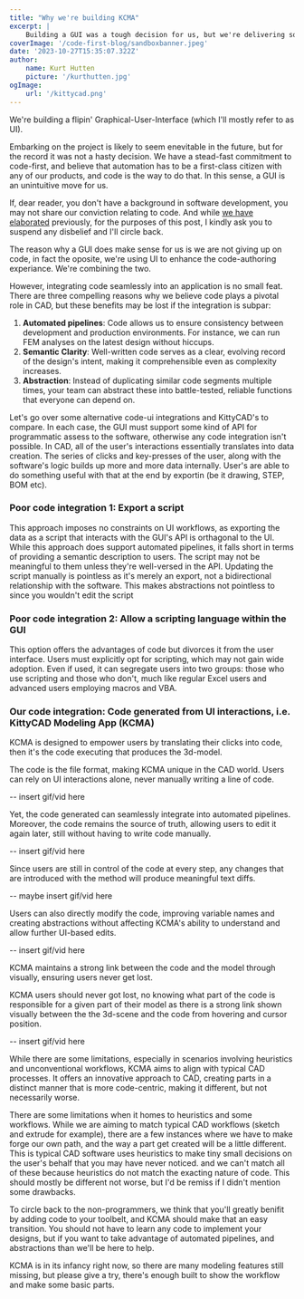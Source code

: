 ```yaml
---
title: "Why we're building KCMA"
excerpt: |
    Building a GUI was a tough decision for us, but we're delivering something truly unique that supports both a productive UI experance and automation as first-class citizens.
coverImage: '/code-first-blog/sandboxbanner.jpeg'
date: '2023-10-27T15:35:07.322Z'
author:
    name: Kurt Hutten
    picture: '/kurthutten.jpg'
ogImage:
    url: '/kittycad.png'
---
```


We're building a flipin' Graphical-User-Interface (which I'll mostly refer to as UI). 

Embarking on the project is likely to seem enevitable in the future, but for the record it was not a hasty decision. We have a stead-fast commitment to code-first, and believe that automation has to be a first-class citizen with any of our products, and code is the way to do that. In this sense, a GUI is an unintuitive move for us.

If, dear reader, you don't have a background in software development, you may not share our conviction relating to code. And while [we have elaborated](/blog/code-first) previously, for the purposes of this post, I kindly ask you to suspend any disbelief and I'll circle back.

The reason why a GUI does make sense for us is we are not giving up on code, in fact the oposite, we're using UI to enhance the code-authoring experiance. We're combining the two.

However, integrating code seamlessly into an application is no small feat. There are three compelling reasons why we believe code plays a pivotal role in CAD, but these benefits may be lost if the integration is subpar:

1) **Automated pipelines**: Code allows us to ensure consistency between development and production environments. For instance, we can run FEM analyses on the latest design without hiccups.
2) **Semantic Clarity**: Well-written code serves as a clear, evolving record of the design's intent, making it comprehensible even as complexity increases.
3) **Abstraction**: Instead of duplicating similar code segments multiple times, your team can abstract these into battle-tested, reliable functions that everyone can depend on.

Let's go over some alternative code-ui integrations and KittyCAD's to compare. In each case, the GUI must support some kind of API for programmatic assess to the software, otherwise any code integration isn't possible. In CAD, all of the user's interactions essentially translates into data creation. The series of clicks and key-presses of the user, along with the software's logic builds up more and more data internally. User's are able to do something useful with that at the end by exportin (be it drawing, STEP, BOM etc).

### Poor code integration 1: Export a script
This approach imposes no constraints on UI workflows, as exporting the data as a script that interacts with the GUI's API is orthagonal to the UI. 
While this approach does support automated pipelines, it falls short in terms of providing a semantic description to users. The script may not be meaningful to them unless they're well-versed in the API. Updating the script manually is pointless as it's merely an export, not a bidirectional relationship with the software. This makes abstractions not pointless to since you wouldn't edit the script

### Poor code integration 2: Allow a scripting language within the GUI
This option offers the advantages of code but divorces it from the user interface. Users must explicitly opt for scripting, which may not gain wide adoption. Even if used, it can segregate users into two groups: those who use scripting and those who don't, much like regular Excel users and advanced users employing macros and VBA.

### Our code integration: Code generated from UI interactions, i.e. KittyCAD Modeling App (KCMA)
KCMA is designed to empower users by translating their clicks into code, then it's the code executing that produces the 3d-model. 

The code is the file format, making KCMA unique in the CAD world. Users can rely on UI interactions alone, never manually writing a line of code.

-- insert gif/vid here

Yet, the code generated can seamlessly integrate into automated pipelines. Moreover, the code remains the source of truth, allowing users to edit it again later, still without having to write code manually.

-- insert gif/vid here

Since users are still in control of the code at every step, any changes that are introduced with the method will produce meaningful text diffs.

-- maybe insert gif/vid here

Users can also directly modify the code, improving variable names and creating abstractions without affecting KCMA's ability to understand and allow further UI-based edits.

-- insert gif/vid here

KCMA maintains a strong link between the code and the model through visually, ensuring users never get lost.

KCMA users should never got lost, no knowing what part of the code is responsible for a given part of their model as there is a strong link shown visually between the the 3d-scene and the code from hovering and cursor position.

-- insert gif/vid here

While there are some limitations, especially in scenarios involving heuristics and unconventional workflows, KCMA aims to align with typical CAD processes. It offers an innovative approach to CAD, creating parts in a distinct manner that is more code-centric, making it different, but not necessarily worse.

There are some limitations when it homes to heuristics and some workflows. While we are aiming to match typical CAD workflows (sketch and extrude for example), there are a few instances where we have to make forge our own path, and the way a part get created will be a little different. This is typical CAD software uses heuristics to make tiny small decisions on the user's behalf that you may have never noticed. and we can't match all of these because heuristics do not match the exacting nature of code. This should mostly be different not worse, but I'd be remiss if I didn't mention some drawbacks.

To circle back to the non-programmers, we think that you'll greatly benifit by adding code to your toolbelt, and KCMA should make that an easy transition. You should not have to learn any code to implement your designs, but if you want to take advantage of automated pipelines, and abstractions than we'll be here to help.

KCMA is in its infancy right now, so there are many modeling features still missing, but please give a try, there's enough built to show the workflow and make some basic parts.